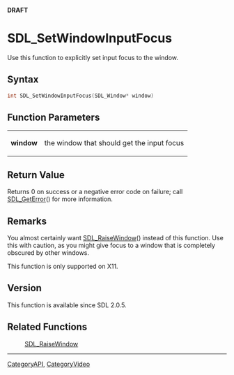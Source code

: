 <span color="red">'''DRAFT'''</span>

<!-- #You will need to remove the line #acl All:read above in order to be able to save the new page.  Do not remove any other content above this comment.  You may delete this comment before you save. -->

<!-- #*^*^*^*^*See http://wiki.libsdl.org/moin.cgi/SGFunctions for details on editing this page*^*^*^*^* -->


= SDL_SetWindowInputFocus =
Use this function to explicitly set input focus to the window.




== Syntax ==
<syntaxhighlight lang='c++'>
int SDL_SetWindowInputFocus(SDL_Window* window)
</syntaxhighlight>


== Function Parameters ==
{|
|'''window'''
|the window that should get the input focus
|}


== Return Value ==
Returns 0 on success or a negative error code on failure; call [[SDL_GetError]]() for more information.



== Remarks ==
You almost certainly want [[SDL_RaiseWindow]]() instead of this function. Use this with caution, as you might give focus to a window that is completely obscured by other windows.

This function is only supported on X11.


== Version ==
This function is available since SDL 2.0.5.


== Related Functions ==
:[[SDL_RaiseWindow]]
<!-- #Remove this section if empty -->

----
[[CategoryAPI]], [[CategoryVideo]]
<!-- #See the Style Guide for instructions on editing the footer. -->
